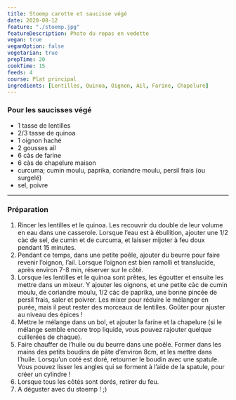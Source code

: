 ```yaml
---
title: Stoemp carotte et saucisse végé
date: 2020-08-12
feature: "./stoemp.jpg"
featureDescription: Photo du repas en vedette
vegan: true
veganOption: false
vegetarian: true
prepTime: 20
cookTime: 15
feeds: 4
course: Plat principal
ingredients: [Lentilles, Quinoa, Oignon, Ail, Farine, Chapelure]
---
```


<Ingredients>

### Pour les saucisses végé

- 1 tasse de <Ing id="Lentilles">lentilles</Ing>
- 2/3 tasse de <Ing id="Quinoa">quinoa</Ing>
- 1 <Ing id="Oignon">oignon</Ing> haché
- 2 gousses <Ing id="Ail">ail</Ing>
- 6 càs de <Ing id="Farine">farine</Ing>
- 6 càs de <Ing id="Chapelure">chapelure</Ing> maison
- curcuma; cumin moulu, paprika, coriandre moulu, persil frais (ou surgelé)
- sel, poivre

</Ingredients>

---

### Préparation

1. Rincer les lentilles et le quinoa. Les recouvrir du double de leur volume en
eau dans une casserole. Lorsque l’eau est à ébullition, ajouter une 1/2
càc de sel, de cumin et de curcuma, et laisser mijoter à feu doux
pendant 15 minutes.
2. Pendant ce temps, dans une petite poêle, ajouter du beurre pour faire revenir
l’oignon, l’ail. Lorsque l’oignon est bien ramolli et translucide, après environ 7-8 min, réserver sur le côté.
3. Lorsque les lentilles et le quinoa sont prêtes, les égoutter et ensuite les
mettre dans un mixeur. Y ajouter les oignons, et une petite càc de cumin moulu, de coriandre moulu, 1/2 càc de paprika, une bonne pincée de
persil frais, saler et poivrer. Les mixer pour réduire le mélanger en
purée, mais il peut rester des morceaux de lentilles. Goûter pour
ajuster au niveau des épices !
4. Mettre le mélange dans un bol, et ajouter la farine et la chapelure (si le
mélange semble encore trop liquide, vous pouvez rajouter quelque
cuillerées de chaque).
5. Faire chauffer de l’huile ou du beurre dans une poêle. Former dans les mains
des petits boudins de pâte d’environ 8cm, et les mettre dans l’huile.
Lorsqu’un coté est doré, retourner le boudin avec une spatule. Vous
pouvez lisser les angles qui se forment à l’aide de la spatule, pour
créer un cylindre !
6. Lorsque tous les côtés sont dorés, retirer du feu.
7. A déguster avec du stoemp ! ;)
